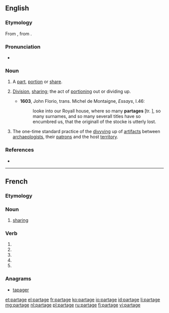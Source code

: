 ==English==

===Etymology===
From {{etyl|frm|en}} {{term|partage|lang=frm}}, from {{term|partir||to share}}.

===Pronunciation===
* {{a|UK}} {{IPA|/ˈpɑːtɪdʒ/|lang=en}}

===Noun===
{{en-noun}}

# {{context|obsolete|lang=en}} A [[part]], [[portion]] or [[share]].
# {{context|now|_|rare|lang=en}} [[division|Division]], [[sharing]]; the act of [[portioning]] out or dividing up.
#* '''1603''', John Florio, trans. Michel de Montaigne, ''Essays'', I.46:
#*: looke into our Royall house, where so many '''partages''' [tr. {{term|partage|partages|lang=frm}}], so many surnames, and so many severall titles have so encumbred us, that the originall of the stocke is utterly lost.
# {{context|archaic|archaeology|lang=en}} The one-time standard practice of the [[divvying]] up of [[artifact]]s between [[archaeologists]], their [[patrons]] and the host [[territory]].

===References===
* {{R:Webster 1913}}

----

==French==

===Etymology===
{{suffix|partir|age|lang=fr}}

===Noun===
{{fr-noun|m}}

# [[sharing]] {{gloss|act of sharing}}

===Verb===
{{fr-verb-form}}

# {{conjugation of|partager||1|s|pres|ind|lang=fr}}
# {{conjugation of|partager||3|s|pres|ind|lang=fr}}
# {{conjugation of|partager||1|s|pres|sub|lang=fr}}
# {{conjugation of|partager||1|s|pres|sub|lang=fr}}
# {{conjugation of|partager||2|s|imp|lang=fr}}

===Anagrams===
* [[tapager#French|tapager]]

[[et:partage]]
[[el:partage]]
[[fr:partage]]
[[ko:partage]]
[[io:partage]]
[[id:partage]]
[[li:partage]]
[[mg:partage]]
[[nl:partage]]
[[pl:partage]]
[[ru:partage]]
[[fi:partage]]
[[vi:partage]]